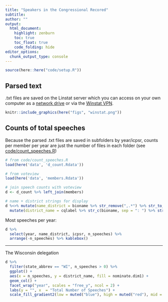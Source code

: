 ```yaml
---
title: "Speakers in the Congressional Recored"
subtitle: 
author: ""
output:
  html_document:
    highlight: zenburn
    toc: true
    toc_float: true
    code_folding: hide
editor_options: 
  chunk_output_type: console
---
```


```r
source(here::here("code/setup.R"))
```




## Parsed text

.txt files are saved on the Linstat server which you can access on your own computer as a [network drive](https://kb.wisc.edu/sscc/95802) or via the [Winstat VPN](https://kb.wisc.edu/sscc/working-from-home-or-other-remote-locations).
```r
knitr::include_graphics(here("figs", "winstat.png"))
```


## Counts of total speeches 

Because the parsed .txt files are saved in subfolders by year/icpsr, counts per member per year are just the number of files in each folder (see [code/count_speeches.R](https://github.com/judgelord/cr/blob/master/code/count_speeches.R)) 

```r
# from code/count_speeches.R
load(here('data', 'd_count.Rdata'))

# from voteview 
load(here('data', 'members.Rdata'))

# join speech counts with voteview 
d <- d_count %>% left_join(members)

# name + district strings for display
d %<>% mutate(name_district = bioname %>% str_remove(",.*") %>% str_to_title() %>% paste(cqlabel)) %>% 
  mutate(district_name = cqlabel %>% str_c(bioname, sep = ": ") %>% str_remove_all(",.*|\\(|\\)"))
```


Most speeches per year: 
```r
d %>% 
  select(year, name_district, icpsr, n_speeches) %>% 
  arrange(-n_speeches) %>% kablebox()
```

---

The Wisconsin delegation
```r
d %>% 
  filter(state_abbrev == "WI", n_speeches > 0) %>% 
  ggplot() +
  aes(x = n_speeches, y = district_name, fill = nominate.dim1) + 
  geom_col() + 
  facet_wrap("year", scales = "free_y", ncol = 2) +
  labs(y = "", x  = "Total Number of Speeches") +
  scale_fill_gradient2(low = muted("blue"), high = muted("red"), mid = "grey80")
```